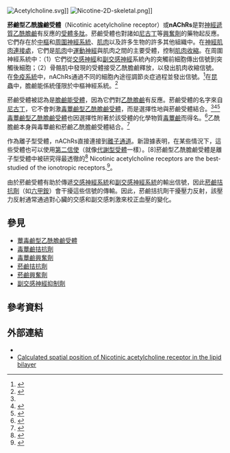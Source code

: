{{translating|[[:en:Nicotinic_acetylcholine_receptor|:en:Nicotinic acetylcholine receptor]]||tpercent=|time=2020-11-22UTC13:45:35}}
{{Request translation|en|}}

[[Image:Acetylcholine.svg|thumb]]]]
[[Image:Nicotine-2D-skeletal.png|thumb]]]]

'''菸鹼型乙酰膽鹼受體'''（Nicotinic acetylcholine receptor）或'''nAChRs'''是對[[神經遞質|神經遞質]][[乙酰膽鹼|乙酰膽鹼]]有反應的[[受體|受體]][[多肽|多肽]]。菸鹼受體也對諸如[[尼古丁|尼古丁]]等[[興奮劑|興奮劑]]的藥物起反應。它們存在於[[中樞神經系統|中樞]]和[[周圍神經系統|周圍神經系統]]、[[肌肉|肌肉]]以及許多生物的許多其他組織中。在[[神經肌肉連接處|神經肌肉連接處]]，它們是[[肌肉|肌肉]]中[[運動神經|運動神經]]與肌肉之間的主要受體，控制[[肌肉收縮|肌肉收縮]]。在周圍神經系統中：（1）它們從[[交感神經|交感神經]]和[[副交感神經|副交感神經]]系統內的突觸前細胞傳出信號到突觸後細胞；（2）骨骼肌中發現的受體接受乙酰膽鹼釋放，以發出肌肉收縮信號。在[[免疫系統|免疫系統]]中，nAChRs通過不同的細胞內途徑調節炎症過程並發出信號。<ref>{{cite journal | vauthors = Lu B, Kwan K, Levine YA, Olofsson PS, Yang H, Li J, Joshi S, Wang H, Andersson U, Chavan SS, Tracey KJ | display-authors = 6 | title = α7 nicotinic acetylcholine receptor signaling inhibits inflammasome activation by preventing mitochondrial DNA release | journal = Molecular Medicine | volume = 20 | issue = 1 | pages = 350–8 | date = August 2014 | pmid = 24849809 | pmc = 4153835 | doi = 10.2119/molmed.2013.00117 }}</ref>在[[昆蟲|昆蟲]]中，膽鹼能係統僅限於中樞神經系統。<ref name=Yamamoto1>{{cite book |doi=10.1007/978-4-431-67933-2_1 |chapter=Nicotine to Nicotinoids: 1962 to 1997 |title=Nicotinoid Insecticides and the Nicotinic Acetylcholine Receptor |year=1999 |last1=Yamamoto |first1=Izuru | name-list-style = vanc |pages=3–27 |isbn=978-4-431-68011-6 }}</ref>

菸鹼受體被認為是[[膽鹼能受體|膽鹼能受體]]，因為它們對[[乙酰膽鹼|乙酰膽鹼]]有反應。菸鹼受體的名字來自[[尼古丁|尼古丁]]，它不會刺激[[毒蕈鹼型乙酰膽鹼受體|毒蕈鹼型乙酰膽鹼受體]]，而是選擇性地與菸鹼受體結合。<ref name="Purves" /><ref name="Siegel">{{cite journal| vauthors = Siegel GJ, Agranoff BW, Fisher SK, Albers RW, Uhler MD | year=1999 | url=https://www.ncbi.nlm.nih.gov/books/bv.fcgi?rid=bnchm.section.1181 | title=Basic Neurochemistry: Molecular, Cellular and Medical Aspects | edition= 6th | website=GABA Receptor Physiology and Pharmacology | publisher=American Society for Neurochemistry | access-date= 2008-10-01}}</ref><ref name="Itier">{{cite journal | vauthors = Itier V, Bertrand D | title = Neuronal nicotinic receptors: from protein structure to function | journal = FEBS Letters | volume = 504 | issue = 3 | pages = 118–25 | date = August 2001 | pmid = 11532443 | doi = 10.1016/s0014-5793(01)02702-8 }}</ref>[[毒蕈鹼型乙酰膽鹼受體|毒蕈鹼型乙酰膽鹼受體]]也因選擇性附著於該受體的化學物質[[毒蕈鹼|毒蕈鹼]]而得名。<ref name="pmid17073660">{{cite journal | vauthors = Ishii M, Kurachi Y | title = Muscarinic acetylcholine receptors | journal = Current Pharmaceutical Design | volume = 12 | issue = 28 | pages = 3573–81 | date = 1 October 2006 | pmid = 17073660 | doi = 10.2174/138161206778522056 }}</ref>乙酰膽鹼本身與毒蕈鹼和菸鹼乙酰膽鹼受體結合。<ref name="Cholinergic Toxicity">{{cite book |last1=Lott |first1=Erica L. |last2=Jones |first2=Elizabeth B. | name-list-style = vanc |title=StatPearls |date=2020 |publisher=StatPearls Publishing |url=https://www.ncbi.nlm.nih.gov/books/NBK539783/ |chapter=Cholinergic Toxicity |pmid=30969605 }}</ref>

作為離子型受體，nAChRs直接連接到[[離子通道|離子通道]]。新證據表明，在某些情況下，這些受體也可以使用[[第二信使|第二信使]]（就像[[代謝型受體|代謝型受體]]一樣）。[8]菸鹼型乙酰膽鹼受體是離子型受體中被研究得最透徹的<ref>{{cite journal | vauthors = Kabbani N, Nordman JC, Corgiat BA, Veltri DP, Shehu A, Seymour VA, Adams DJ | title = Are nicotinic acetylcholine receptors coupled to G proteins? | journal = BioEssays | volume = 35 | issue = 12 | pages = 1025–34 | date = December 2013 | pmid = 24185813 | doi = 10.1002/bies.201300082 | url = https://semanticscholar.org/paper/721763c2e2ddd3aa65edf6e90a78704ae86fec2b }}</ref> Nicotinic acetylcholine receptors are the best-studied of the ionotropic receptors.<ref name="Purves" >{{cite book | last1 = Purves | first1 = Dale | first2 = George J. | last2 = Augustine | first3 = David | last3 = Fitzpatrick | first4 = William C. | last4 = Hall | first5 = Anthony-Samuel | last5 = LaMantia | first6 = James O. | last6 = McNamara | first7 = Leonard E. | last7 = White | name-list-style = vanc | title = Neuroscience | url = https://archive.org/details/neuroscienceissu00purv | url-access = limited | edition = 4th | publisher = Sinauer Associates | pages = [https://archive.org/details/neuroscienceissu00purv/page/n147 122]–6 | year = 2008 | isbn = 978-0-87893-697-7}}</ref>。

由於菸鹼受體有助於傳遞[[交感神經系統|交感神經系統]]和[[副交感神經系統|副交感神經系統]]的輸出信號，因此[[菸鹼拮抗劑|菸鹼拮抗劑]]（如[[六甲銨|六甲銨]]）會干擾這些信號的傳輸。因此，菸鹼拮抗劑干擾壓力反射，該壓力反射通常通過對心臟的交感和副交感刺激來校正血壓的變化。


==參見==
* [[蕈毒鹼型乙酰膽鹼受體|蕈毒鹼型乙酰膽鹼受體]]
* [[毒蕈鹼拮抗劑|毒蕈鹼拮抗劑]]
* [[毒蕈鹼興奮劑|毒蕈鹼興奮劑]]
* [[菸鹼拮抗劑|菸鹼拮抗劑]]
* [[菸鹼興奮劑|菸鹼興奮劑]]
* [[副交感神經抑制劑|副交感神經抑制劑]]

== 參考資料 ==
{{Reflist|30em}}

== 外部連結 ==
{{Wikiversity|Poisson–Boltzmann profile for an ion channel}}
*{{Commons category-inline|Nicotinic acetylcholine receptors}}
*[http://opm.phar.umich.edu/protein.php?pdbid=2bg9 Calculated spatial position of Nicotinic acetylcholine receptor in the lipid bilayer]


{{Ligand-gated ion channels}}
